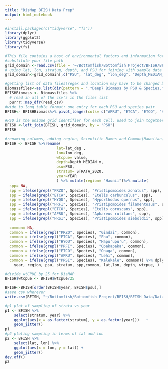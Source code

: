 ```yaml
---
title: "DisMap BFISH Data Prep"
output: html_notebook
---
```


```r
#install.packages(c("tidyverse", "fs"))
library(dplyr)
library(ggplot2)
library(tidyverse) 
library(fs)

```

```r
#This file contains a host of environmental factors and information for the Hawaii Grid
#substitute your file path 
grid_domain <-read.csv(file = '~/Bottomfish/Bottomfish Project/BFISH/BFISH Data/Data Analysis/[R]/BFISH 2020-present Data Analysis/DisMAP/Deep7_BFISH_Stratified_Domain_Grid.csv')
# using lat, lon, stratum, depth, and PSU for joining with sample data though there is more bathymetry data in the file
grid_domain<-grid_domain[,c("PSU", "lat_deg", "lon_deg", "Depth_MEDIAN_m")]

#getting list of data files(regex and location may have to be changed based on naming convention and data access)
Biomassfiles<-as.list(dir(pattern = ".*Deep7 Biomass by PSU & Species.*", path = "~/Bottomfish/Bottomfish Project/BFISH/BFISH Data/Data Analysis/[R]/BFISH 2020-present Data Analysis/WORKING/", full.names = T))
BFISHBiomass <- Biomassfiles %>% 
  # read in all of the csv's in the files list
  purrr::map_dfr(read_csv)
#wide to long table format: one entry for each PSU and species pair
BFISH<- BFISHBiomass%>% pivot_longer(cols= c("APRU", "ETCA", "ETCO", "HYQU", "PRFI", "PRSI", "PRZO"),names_to = "Species")

#PSU is the unique grid identifier for each cell, used to join together grid information and BFISH sampling from said grid
BFISH <-left_join(BFISH, grid_domain, by = "PSU")
BFISH
```


```r

#renaming columns, adding region, Scientific Names and Common(Hawaiian) Names, selecting needed columns (year, stratum, wtcpue, lat, lon, depth)
BFISH <- BFISH %>%rename(
                       lat=lat_deg ,
                       lon=lon_deg, 
                       wtcpue= value,
                       depth=Depth_MEDIAN_m,
                       psu=PSU,
                       stratum= STRATA_2020,
                       year=YEAR
                       ) %>% mutate(region= "Hawaii")%>% mutate(
  spp= NA,
  spp = ifelse(grepl("PRZO", Species), "Pristipomoides zonatus", spp),
  spp = ifelse(grepl("ETCA", Species), "Etelis carbunculus", spp),
  spp = ifelse(grepl("HYQU", Species), "Hyporthodus quernus", spp),
  spp = ifelse(grepl("PRFI", Species), "Pristipomoides filamentosus", spp),
  spp = ifelse(grepl("ETCO", Species), "Etelis coruscans", spp),
  spp = ifelse(grepl("APRU", Species), "Aphareus rutilans", spp),
  spp = ifelse(grepl("PRSI", Species), "Pristipomoides sieboldii", spp)) %>% mutate(
    
  common= NA,
  common = ifelse(grepl("PRZO", Species), "Gindai", common),
  common = ifelse(grepl("ETCA", Species), "Ehu", common),
  common = ifelse(grepl("HYQU", Species), "Hapu'upu'u", common),
  common = ifelse(grepl("PRFI", Species), "Opakapaka", common),
  common = ifelse(grepl("ETCO", Species), "Onaga", common),
  common = ifelse(grepl("APRU", Species), "Lehi", common),
  common = ifelse(grepl("PRSI", Species), "Kalekale", common)) %>% dplyr::select(
    year, region, psu, stratum, spp,common, lat,lon, depth, wtcpue, )

#divide wtCPUE by 25 for DisMAP
BFISH$wtcpue <- BFISH$wtcpue/25

BFISH<-BFISH[order(BFISH$year, BFISH$psu),]
#save csv wherever
write.csv(BFISH, "~/Bottomfish/Bottomfish Project/BFISH/BFISH Data/Data Analysis/[R]/BFISH 2020-present Data Analysis/DisMAP/BFISH_DisMAP.csv", row.names = TRUE)

```




```r

#p1 plot of sampling of strata vs year
p1 <- BFISH %>% 
    select(stratum, year) %>% 
    ggplot(aes(x = as.factor(stratum), y = as.factor(year)))   +
    geom_jitter()
p1
#p2 ploting sampling in terms of lat and lon 
p2 <- BFISH %>%
    select(lat, lon) %>% 
    ggplot(aes(x = lon, y = lat)) +
    geom_jitter()
dev.off()
p2
```















